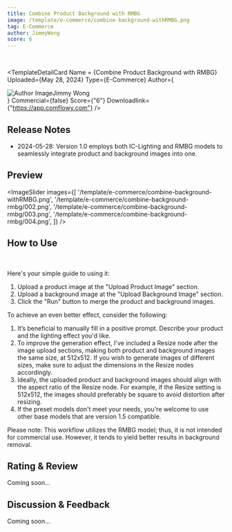 ```yaml
---
title: Combine Product Background with RMBG
image: /template/e-commerce/combine-background-withRMBG.png
tag: E-Commerce
author: JimmyWong
score: 6
---
```



<br/>

<TemplateDetailCard 
  Name = {<span>Combine Product Background with RMBG</span>}
  Uploaded={<span>May 28, 2024</span>}
  Type={<span>E-Commerce</span>}
  Author={<div className="flex" ><img src="/author.jpg" alt="Author Image" className="mr-2 ml-1 size-5 rounded-full" /><span>Jimmy Wong</span></div>}
  Commercial={false}
  Score={"6"}
  Downloadlink={"https://app.comflowy.com"}
/>

## Release Notes

* 2024-05-28: Version 1.0 employs both IC-Lighting and RMBG models to seamlessly integrate product and background images into one.

## Preview

<ImageSlider images={[
  '/template/e-commerce/combine-background-withRMBG.png', 
  '/template/e-commerce/combine-background-rmbg/002.png', 
  '/template/e-commerce/combine-background-rmbg/003.png', 
  '/template/e-commerce/combine-background-rmbg/004.png', 
]} />

## How to Use

<br/>
<PhotoProvider>
  <PhotoView src="/template/e-commerce/combine-background-rmbg/001.png">
    <img src="/template/e-commerce/combine-background-rmbg/001.png" alt="" className='rounded-lg'/>
  </PhotoView>
</PhotoProvider>

Here's your simple guide to using it:

1. Upload a product image at the "Upload Product Image" section.
2. Upload a background image at the "Upload Background Image" section.
3. Click the "Run" button to merge the product and background images.

To achieve an even better effect, consider the following:

1. It’s beneficial to manually fill in a positive prompt. Describe your product and the lighting effect you'd like.
2. To improve the generation effect, I've included a Resize node after the image upload sections, making both product and background images the same size, at 512x512. If you wish to generate images of different sizes, make sure to adjust the dimensions in the Resize nodes accordingly.
3. Ideally, the uploaded product and background images should align with the aspect ratio of the Resize node. For example, if the Resize setting is 512x512, the images should preferably be square to avoid distortion after resizing.
4. If the preset models don't meet your needs, you're welcome to use other base models that are version 1.5 compatible.

Please note: This workflow utilizes the RMBG model; thus, it is not intended for commercial use. However, it tends to yield better results in background removal.

## Rating & Review

Coming soon...

## Discussion & Feedback

Coming soon...